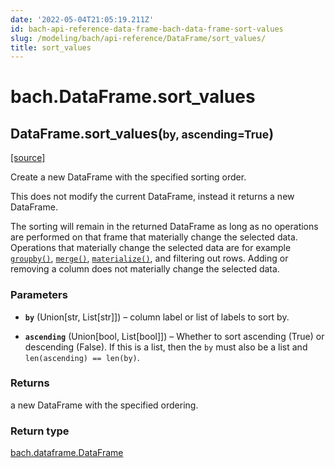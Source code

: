 ```yaml
---
date: '2022-05-04T21:05:19.211Z'
id: bach-api-reference-data-frame-bach-data-frame-sort-values
slug: /modeling/bach/api-reference/DataFrame/sort_values/
title: sort_values
---
```


# bach.DataFrame.sort_values

<div className="method">

<h2 className="signature-method"><span className="additional-name">DataFrame.</span><span className="name">sort_values(</span><small className="parameter-list"><span className="parameter" id="by">by</span>, <span className="parameter" id="ascending">ascending=True</span></small>)</h2>


&#8203;<span className="view-source">[[source]](https://github.com/objectiv/objectiv-analytics/blob/main/bach/bach/dataframe.py)</span>

<div className="content">

Create a new DataFrame with the specified sorting order.

This does not modify the current DataFrame, instead it returns a new DataFrame.

The sorting will remain in the returned DataFrame as long as no operations are performed on that
frame that materially change the selected data. Operations that materially change the selected data
are for example [`groupby()`](/modeling/bach/api-reference/DataFrame/bach.DataFrame.groupby.mdx), [`merge()`](/modeling/bach/api-reference/DataFrame/bach.DataFrame.merge.mdx), [`materialize()`](/modeling/bach/api-reference/DataFrame/bach.DataFrame.materialize.mdx), and filtering out rows.
Adding or removing a column does not materially change the selected data.


### Parameters

* **`by`** (Union[str, List[str]]) – column label or list of labels to sort by.


* **`ascending`** (Union[bool, List[bool]]) – Whether to sort ascending (True) or descending (False). If this is a list, then the
`by` must also be a list and `len(ascending) == len(by)`.





### Returns

a new DataFrame with the specified ordering.



### Return type

[bach.dataframe.DataFrame](/modeling/bach/api-reference/DataFrame/index.mdx)



</div>


</div>
